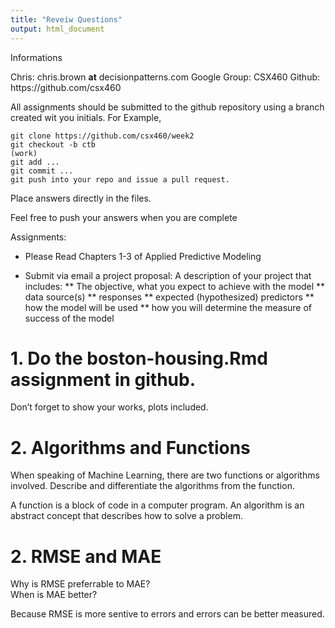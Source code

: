 ```yaml
---
title: "Reveiw Questions"
output: html_document
---
```


Informations

Chris: chris.brown **at** decisionpatterns.com
Google Group: CSX460
Github: https://github.com/csx460


All assignments should be submitted to the github repository using a branch created wit you initials. For Example,

    git clone https://github.com/csx460/week2
    git checkout -b ctb
    (work)
    git add ...
    git commit ...
    git push into your repo and issue a pull request.    


Place answers directly in the files.

Feel free to push your answers when you are complete 


Assignments:

* Please Read Chapters 1-3 of Applied Predictive Modeling 


* Submit via email a project proposal: A description of your project that includes:
** The objective, what you expect to achieve with the model
** data source(s)
** responses
** expected (hypothesized) predictors
** how the model will be used 
** how you will determine the measure of success of the model


# 1.  Do the boston-housing.Rmd assignment in github.
Don't forget to show your works, plots included.


# 2. Algorithms and Functions

When speaking of Machine Learning, there are two functions or algorithms involved.
Describe and differentiate the algorithms from the function.

A function is a block of code in a computer program. An algorithm is an abstract concept that describes how to solve a problem.

# 2. RMSE and MAE

Why is RMSE preferrable to MAE?  
When is MAE better? 

Because RMSE is more sentive to errors and errors can be better measured.
